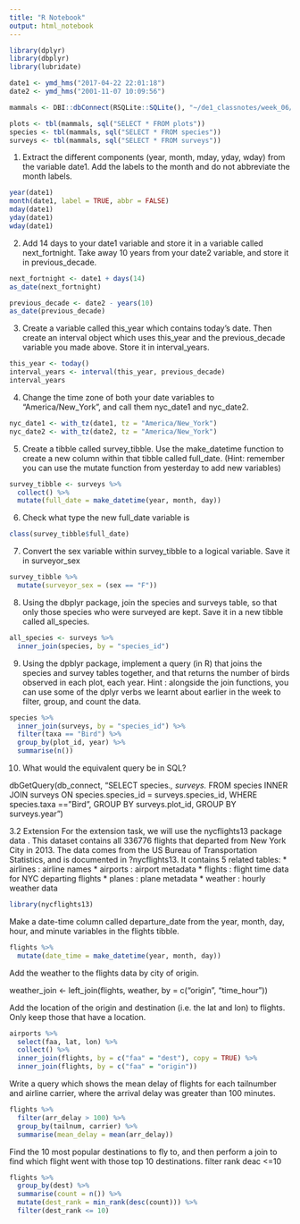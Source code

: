 ```yaml
---
title: "R Notebook"
output: html_notebook
---
```


```r
library(dplyr)
library(dbplyr)
library(lubridate)

date1 <- ymd_hms("2017-04-22 22:01:18")
date2 <- ymd_hms("2001-11-07 10:09:56")

mammals <- DBI::dbConnect(RSQLite::SQLite(), "~/de1_classnotes/week_06/day_2/5_homework/mammals.sqlite")

plots <- tbl(mammals, sql("SELECT * FROM plots"))
species <- tbl(mammals, sql("SELECT * FROM species"))
surveys <- tbl(mammals, sql("SELECT * FROM surveys"))
```

1. Extract the different components (year, month, mday, yday, wday) from the variable date1. Add the labels to the month and do not abbreviate the month labels.
```r
year(date1)
month(date1, label = TRUE, abbr = FALSE)
mday(date1)
yday(date1)
wday(date1)
```

2. Add 14 days to your date1 variable and store it in a variable called next_fortnight. Take away 10 years from your  date2 variable, and store it in previous_decade.
```r
next_fortnight <- date1 + days(14)
as_date(next_fortnight)

previous_decade <- date2 - years(10)
as_date(previous_decade)
```

3. Create a variable called this_year which contains today’s date. Then create an interval object which uses this_year and the previous_decade variable you made above. Store it in interval_years.
```r
this_year <- today()
interval_years <- interval(this_year, previous_decade)
interval_years
```

4. Change the time zone of both your date variables to “America/New_York”, and call them nyc_date1 and nyc_date2.
```r
nyc_date1 <- with_tz(date1, tz = "America/New_York")
nyc_date2 <- with_tz(date2, tz = "America/New_York")
```

5. Create a tibble called survey_tibble. Use the make_datetime function to create a new column within that tibble called  full_date. (Hint: remember you can use the mutate function from yesterday to add new variables)
```r
survey_tibble <- surveys %>%
  collect() %>%
  mutate(full_date = make_datetime(year, month, day))
```

6. Check what type the new full_date variable is
```r
class(survey_tibble$full_date)
```

7. Convert the sex variable within survey_tibble to a logical variable. Save it in surveyor_sex
```r
survey_tibble %>%
  mutate(surveyor_sex = (sex == "F"))
```

8. Using the dbplyr package, join the species and surveys table, so that only those species who were surveyed are kept. Save it in a new tibble called all_species.
```r
all_species <- surveys %>%
  inner_join(species, by = "species_id")
```


9. Using the dpblyr package, implement a query (in R) that joins the species and survey tables together, and that returns the number of birds observed in each plot, each year. Hint : alongside the join functions, you can use some of the dplyr verbs we learnt about earlier in the week to filter, group, and count the data.
```r
species %>%
  inner_join(surveys, by = "species_id") %>%
  filter(taxa == "Bird") %>%
  group_by(plot_id, year) %>%
  summarise(n())
```

10. What would the equivalent query be in SQL?

dbGetQuery(db_connect,
           "SELECT species.*, surveys.*
           FROM species INNER JOIN surveys
           ON species.species_id = surveys.species_id, 
           WHERE species.taxa == "Bird", 
           GROUP BY surveys.plot_id, 
           GROUP BY surveys.year")

3.2 Extension
For the extension task, we will use the nycflights13 package data . This dataset contains all 336776 flights that departed from New York City in 2013. The data comes from the US Bureau of Transportation Statistics, and is documented in ?nycflights13. It contains 5 related tables: 
* airlines : airline names * airports : airport metadata * flights : flight time data for NYC departing flights * planes : plane metadata * weather : hourly weather data

```r
library(nycflights13)
```


Make a date-time column called departure_date from the year, month, day, hour, and minute variables in the  flights tibble.
```r
flights %>%
  mutate(date_time = make_datetime(year, month, day))
```


Add the weather to the flights data by city of origin.

weather_join <- left_join(flights, weather, by = c("origin", "time_hour"))


Add the location of the origin and destination (i.e. the lat and lon) to flights. Only keep those that have a location.
```r
airports %>%
  select(faa, lat, lon) %>%
  collect() %>%
  inner_join(flights, by = c("faa" = "dest"), copy = TRUE) %>%
  inner_join(flights, by = c("faa" = "origin"))
```



Write a query which shows the mean delay of flights for each tailnumber and airline carrier, where the arrival delay was greater than 100 minutes.
```r
flights %>%
  filter(arr_delay > 100) %>%
  group_by(tailnum, carrier) %>%
  summarise(mean_delay = mean(arr_delay))
```

Find the 10 most popular destinations to fly to, and then perform a join to find which flight went with those top 10 destinations.
filter rank deac  <=10

  
```r
flights %>%
  group_by(dest) %>%
  summarise(count = n()) %>%
  mutate(dest_rank = min_rank(desc(count))) %>%
  filter(dest_rank <= 10)
```


       
       

















